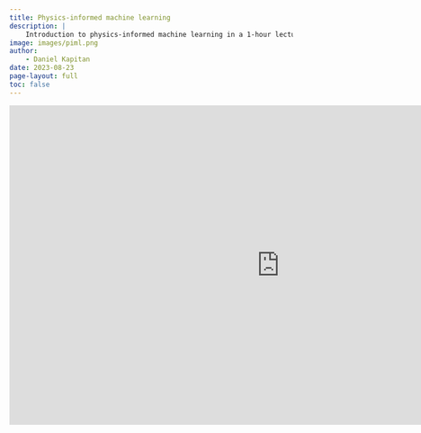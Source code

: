 ```yaml
---
title: Physics-informed machine learning
description: |
    Introduction to physics-informed machine learning in a 1-hour lecture.
image: images/piml.png
author:
    - Daniel Kapitan
date: 2023-08-23
page-layout: full
toc: false
---
```


```{=html}
<iframe src="https://docs.google.com/presentation/d/e/2PACX-1vS-PESEDPh4WPUgRo72Sng11FQ3EntmfJ6DftEX2PevGc6NuzxzQt004nInyJf9-hyw3mj2VBuCPNGd/pubembed?start=false&loop=false&delayms=3000" frameborder="0" width="960" height="569" allowfullscreen="true" mozallowfullscreen="true" webkitallowfullscreen="true"></iframe>
```


